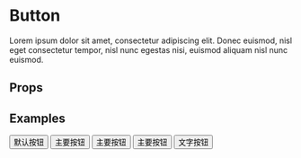 
<Meta title="Components/Button" component={Button} />

# Button

Lorem ipsum dolor sit amet, consectetur adipiscing elit. Donec euismod, nisl eget consectetur tempor, nisl nunc egestas nisi, euismod aliquam nisl nunc euismod.

## Props

<Props of={Button} />

## Examples

<Preview>
  <Story name="Default">
    <Button>默认按钮</Button>
    <Button type="primary">主要按钮</Button>
    <Button type="success">主要按钮</Button>
    <Button type="danger">主要按钮</Button>
    <Button type="text">文字按钮</Button>
  </Story>
</Preview>
